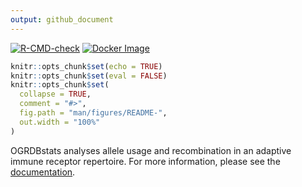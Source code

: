 ```yaml
---
output: github_document
---
```


  <!-- badges: start -->
  [![R-CMD-check](https://github.com/airr-community/ogrdbstats/actions/workflows/R-CMD-check.yaml/badge.svg)](https://github.com/airr-community/ogrdbstats/actions/workflows/R-CMD-check.yaml)
  [![Docker Image](https://github.com/airr-community/ogrdbstats/actions/workflows/docker-image.yml/badge.svg)](https://github.com/airr-community/ogrdbstats/actions/workflows/docker-image.yml)
  <!-- badges: end -->

```r
knitr::opts_chunk$set(echo = TRUE)
knitr::opts_chunk$set(eval = FALSE)
knitr::opts_chunk$set(
  collapse = TRUE,
  comment = "#>",
  fig.path = "man/figures/README-",
  out.width = "100%"
)
```


OGRDBstats analyses allele usage and recombination in an adaptive immune receptor repertoire. For more information, please see the [documentation](https://airr-community.github.io/ogrdbstats/).


